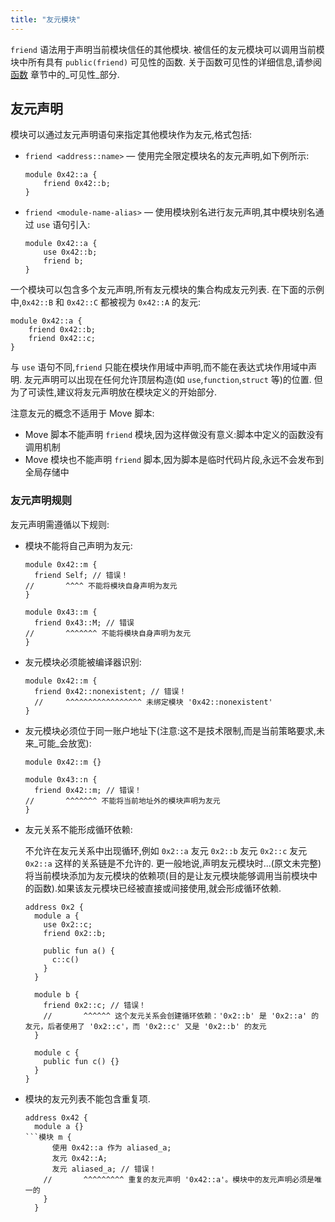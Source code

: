 ```yaml
---
title: "友元模块"
---
```


`friend` 语法用于声明当前模块信任的其他模块.
被信任的友元模块可以调用当前模块中所有具有 `public(friend)` 可见性的函数.
关于函数可见性的详细信息,请参阅 [函数](/zh/build/smart-contracts/book/functions) 章节中的\_可见性\_部分.

## 友元声明

模块可以通过友元声明语句来指定其他模块作为友元,格式包括:

- `friend <address::name>` — 使用完全限定模块名的友元声明,如下例所示:

  ```move
  module 0x42::a {
      friend 0x42::b;
  }
  ```

- `friend <module-name-alias>` — 使用模块别名进行友元声明,其中模块别名通过 `use` 语句引入:

  ```move
  module 0x42::a {
      use 0x42::b;
      friend b;
  }
  ```

一个模块可以包含多个友元声明,所有友元模块的集合构成友元列表.
在下面的示例中,`0x42::B` 和 `0x42::C` 都被视为 `0x42::A` 的友元:

```move
module 0x42::a {
    friend 0x42::b;
    friend 0x42::c;
}
```

与 `use` 语句不同,`friend` 只能在模块作用域中声明,而不能在表达式块作用域中声明.
友元声明可以出现在任何允许顶层构造(如 `use`,`function`,`struct` 等)的位置.
但为了可读性,建议将友元声明放在模块定义的开始部分.

注意友元的概念不适用于 Move 脚本:

- Move 脚本不能声明 `friend` 模块,因为这样做没有意义:脚本中定义的函数没有调用机制
- Move 模块也不能声明 `friend` 脚本,因为脚本是临时代码片段,永远不会发布到全局存储中

### 友元声明规则

友元声明需遵循以下规则:

- 模块不能将自己声明为友元:

  ```move
  module 0x42::m {
    friend Self; // 错误！
  //       ^^^^ 不能将模块自身声明为友元
  }

  module 0x43::m {
    friend 0x43::M; // 错误
  //       ^^^^^^^ 不能将模块自身声明为友元
  }
  ```

- 友元模块必须能被编译器识别:

  ```move
  module 0x42::m {
    friend 0x42::nonexistent; // 错误！
    //     ^^^^^^^^^^^^^^^^^ 未绑定模块 '0x42::nonexistent'
  }
  ```

- 友元模块必须位于同一账户地址下(注意:这不是技术限制,而是当前策略要求,未来\_可能\_会放宽):

  ```move
  module 0x42::m {}

  module 0x43::n {
    friend 0x42::m; // 错误！
  //       ^^^^^^^ 不能将当前地址外的模块声明为友元
  }
  ```

- 友元关系不能形成循环依赖:

  不允许在友元关系中出现循环,例如 `0x2::a` 友元 `0x2::b` 友元 `0x2::c` 友元 `0x2::a` 这样的关系链是不允许的.
  更一般地说,声明友元模块时...(原文未完整)将当前模块添加为友元模块的依赖项(目的是让友元模块能够调用当前模块中的函数).如果该友元模块已经被直接或间接使用,就会形成循环依赖.

  ```move
  address 0x2 {
    module a {
      use 0x2::c;
      friend 0x2::b;

      public fun a() {
        c::c()
      }
    }

    module b {
      friend 0x2::c; // 错误！
      //       ^^^^^^ 这个友元关系会创建循环依赖：'0x2::b' 是 '0x2::a' 的友元，后者使用了 '0x2::c'，而 '0x2::c' 又是 '0x2::b' 的友元
    }

    module c {
      public fun c() {}
    }
  }
  ```

- 模块的友元列表不能包含重复项.

  ````move
  address 0x42 {
    module a {}
  ```模块 m {
        使用 0x42::a 作为 aliased_a;
        友元 0x42::A;
        友元 aliased_a; // 错误！
      //       ^^^^^^^^^ 重复的友元声明 '0x42::a'。模块中的友元声明必须是唯一的
      }
    }
  ````
